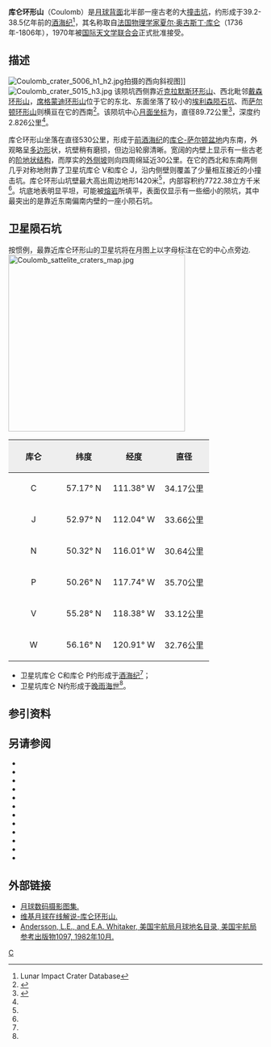 {{lunar crater data|
 image=Normal coulomb-large.jpg|
 caption=[[克莱门汀号|克莱门汀号]]拍摄的图像|
 latitude=54.46|
 N_or_S=N|
 longitude=115.00|
 E_or_W=W|
 diameter=89.72公里|
 depth=2.826公里|
 colong=116|
 eponym=[[夏尔·奥古斯丁·库仑|夏尔·奥·库仑]]}}

'''库仑环形山'''（Coulomb）是[[月球背面|月球背面]]北半部一座古老的大[[撞击坑|撞击坑]]，约形成于39.2-38.5亿年前的[[酒海纪|酒海纪]]<ref name=LICD>Lunar Impact Crater Database</ref>，其名称取自[[法国|法国]][[物理学家|物理学家]][[夏尔·奥古斯丁·库仑|夏尔·奥古斯丁·库仑]]（1736年-1806年），1970年被[[国际天文学联合会|国际天文学联合会]]正式批准接受。

==描述==
[[Image:Coulomb_crater_5006_h1_h2.jpg|thumb]]拍摄的西向斜视图]]
[[Image:Coulomb_crater_5015_h3.jpg|thumb]]  
该陨坑西侧靠近[[克拉默斯环形山|克拉默斯环形山]]、西北毗邻[[戴森环形山|戴森环形山]]，[[席格蒙迪环形山|席格蒙迪环形山]]位于它的东北、东面坐落了较小的[[埃利森陨石坑|埃利森陨石坑]]、而[[萨尔顿环形山|萨尔顿环形山]]则横亘在它的西南<ref>{{Cite web | url = http://planetarynames.wr.usgs.gov/images/Lunar/lac_20_lo.pdf | title = Crater Coulomb on the map LAC-20. | accessdate = 2017-03-08 | archive-date = 2013-02-20 | archive-url = https://web.archive.org/web/20130220125339/http://planetarynames.wr.usgs.gov/images/Lunar/lac_20_lo.pdf | dead-url = no }}</ref>。该陨坑中心[[月面坐标|月面坐标]]为{{Coord|54.46|N|115.00|W|globe:Moon|nogoogle=1|noosm=1}}，直径89.72公里<ref name="IAU">{{Cite web |url=http://planetarynames.wr.usgs.gov/Feature/1323 |title=Directory of the International Astronomical Union |accessdate=2017-03-08 |archive-date=2017-07-31 |archive-url=https://web.archive.org/web/20170731030409/https://planetarynames.wr.usgs.gov/Feature/1323 |dead-url=no }}</ref>，深度约2.826公里<ref name="LICD"/>。

库仑环形山坐落在直径530公里，形成于[[前酒海纪|前酒海纪]]的[[库仑-萨尔顿盆地|库仑-萨尔顿盆地]]内东南，外观略呈[[多边形|多边形]]状，坑壁稍有磨损，但边沿轮廓清晰。宽阔的内壁上显示有一些古老的[[wiktionary:terrace|阶地状结构]]，而厚实的[[wikt:rampart|外侧坡]]则向四周绵延近30公里。在它的西北和东南两侧几乎对称地附靠了卫星坑库仑 V和库仑 J，沿内侧壁则覆盖了少量相互接近的小撞击坑。库仑环形山坑壁最大高出周边地形1420米<ref name="LICD"/>，内部容积约7722.38立方千米<ref name="LICD"/>。坑底地表明显平坦，可能被[[熔岩|熔岩]]所填平，表面仅显示有一些细小的陨坑，其中最突出的是靠近东南偏南内壁的一座小陨石坑。

==卫星陨石坑==
按惯例，最靠近库仑环形山的卫星坑将在月图上以字母标注在它的中心点旁边.
[[Image:Coulomb_sattelite_craters_map.jpg|350px]]

{| class="wikitable"
!width="25%" style="background:#eeeeee;" |库仑 
!width="25%" style="background:#eeeeee;" |纬度
!width="25%" style="background:#eeeeee;" |经度
!width="25%" style="background:#eeeeee;" |直径
|-
|align="center"|C
|align="center"|57.17° N
|align="center"|111.38° W
|align="center"|34.17公里
|-
|align="center"|J
|align="center"|52.97° N
|align="center"|112.04° W
|align="center"|33.66公里
|-
|align="center"|N
|align="center"|50.32° N
|align="center"|116.01° W
|align="center"|30.64公里
|-
|align="center"|P
|align="center"|50.26° N
|align="center"|117.74° W
|align="center"|35.70公里
|-
|align="center"|V
|align="center"|55.28° N
|align="center"|118.38° W
|align="center"|33.12公里
|-
|align="center"|W
|align="center"|56.16° N
|align="center"|120.91° W
|align="center"|32.76公里
|}{{clear}}
* 卫星坑库仑 C和库仑 P约形成于[[酒海纪|酒海纪]]<ref name="LICD"/>；
* 卫星坑库仑 N约形成于[[晚雨海世|晚雨海世]]<ref name="LICD"/>。
==参引资料==
{{Reflist}}
==另请参阅==
{{refbegin}}
* {{cite book
  | last1 = Andersson
  | first1 = L. E.
  | last2 = Whitaker
  | first2 = E. A.
  | authorlink2 = Ewen Whitaker
  | date = 1982
  | title = [[NASA|NASA]] Catalogue of Lunar Nomenclature
  | publisher = NASA RP-1097
  | ref = harv
  }}
* {{cite web
  | last = Blue
  | first = Jennifer
  | date = July 25, 2007
  | title = Gazetteer of Planetary Nomenclature
  | publisher = [[United_States_Geological_Survey|USGS]]
  | url = http://planetarynames.wr.usgs.gov/
  | accessdate = 2007-08-05
  | ref = harv
  | archive-date = 2012-04-08
  | archive-url = https://www.webcitation.org/66mXDr4G9?url=http://planetarynames.wr.usgs.gov/
  | dead-url = no
  }}
* {{cite book
  | last1 = Bussey
  | first1 = B.
  | authorlink1 = Ben Bussey
  | last2 = Spudis
  | first2 = P.
  | authorlink2 = Paul Spudis
  | date = 2004
  | title = The Clementine Atlas of the Moon
  | publisher = Cambridge University Press
  | location = New York
  | isbn = 978-0-521-81528-4
  | ref = harv
  }}
* {{cite book
  | last1 = Cocks
  | first1 = Elijah E.
  | last2 = Cocks
  | first2 = Josiah C.
  | date = 1995
  | title = Who's Who on the Moon: A Biographical Dictionary of Lunar Nomenclature
  | url = https://archive.org/details/isbn_9780936389271
  | publisher = Tudor Publishers
  | isbn = 978-0-936389-27-1
  | ref = harv
  }}
* {{cite web
  | last = McDowell
  | first = Jonathan
  | date = July 15, 2007
  | url = http://host.planet4589.org/astro/lunar/
  | title = Lunar Nomenclature
  | publisher = Jonathan's Space Report
  | accessdate = 2007-10-24
  | ref = harv
  | archive-date = 2012-05-26
  | archive-url = https://www.webcitation.org/67wcYNfK3?url=http://host.planet4589.org/astro/lunar/
  | dead-url = no
  }}
* {{cite journal| last1 = Menzel| first1 = D. H.| last2 = Minnaert| first2 = M.| last3 = Levin| first3 = B.| last4 = Dollfus| first4 = A.| last5 = Bell| first5 = B.| title = Report on Lunar Nomenclature by the Working Group of Commission 17 of the IAU| doi = 10.1007/BF00171763| journal = Space Science Reviews| volume = 12| issue = 2| pages = 136–186| date = 1971| bibcode = 1971SSRv...12..136M| ref = harv}}
* {{cite book
  | first = Patrick
  | last = Moore
  | authorlink = Patrick Moore
  | date = 2001
  | title = On the Moon
  | url = https://archive.org/details/patrickmooreonmo00patr
  | publisher = Sterling Publishing Co.
  | isbn = 978-0-304-35469-6
  | ref = harv
  }}
* {{cite book
  | first = Fred W.
  | last = Price
  | date = 1988
  | title = The Moon Observer's Handbook
  | publisher = Cambridge University Press
  | isbn = 978-0-521-33500-3
  | ref = harv
  }}
* {{cite book
  | last = Rükl
  | first = Antonín
  | authorlink = Antonín Rükl
  | date = 1990
  | title = Atlas of the Moon
  | publisher = Kalmbach Books
  | isbn = 978-0-913135-17-4
  | ref = harv
  }}
* {{cite book
  | last = Webb
  | first = Rev. T. W.
  | authorlink = Thomas William Webb
  | date = 1962
  | title = Celestial Objects for Common Telescopes
  | url = https://archive.org/details/celestialobjects00webb
  | edition = 6th revised
  | publisher = Dover
  | isbn = 978-0-486-20917-3
  | ref = harv
  }}
* {{cite book
  | first = Ewen A.
  | last = Whitaker
  | authorlink = Ewen Whitaker
  | date = 1999
  | title = Mapping and Naming the Moon
  | publisher = Cambridge University Press
  | isbn = 978-0-521-62248-6
  | ref = harv
  }}
* {{cite book
  | first = Peter T.
  | last = Wlasuk
  | date = 2000
  | title = Observing the Moon
  | publisher = Springer
  | isbn = 978-1-85233-193-1
  | ref = harv
 }}
{{refend}}

==外部链接==
*[http://www.lpi.usra.edu/resources/lunar_orbiter/bin/srch_nam.shtml?Coulomb%7C0 月球数码摄影图集.] {{Wayback|url=http://www.lpi.usra.edu/resources/lunar_orbiter/bin/srch_nam.shtml?Coulomb%7C0 |date=20160304075545 }}
*[http://the-moon.wikispaces.com/Coulomb 维基月球在线解说-库仑环形山.] {{Wayback|url=http://the-moon.wikispaces.com/Coulomb |date=20180302055827 }}
*[http://planet4589.org/astro/lunar/RP-1097.pdf Andersson, L.E., and E.A. Whitaker, 美国宇航局月球地名目录, 美国宇航局参考出版物1097, 1982年10月.] {{Wayback|url=http://planet4589.org/astro/lunar/RP-1097.pdf |date=20141006125838 }}

[[Category:月球环形山|C]]
{{月球環形山 (C-F)}}